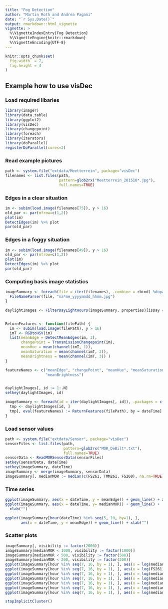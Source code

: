 ```yaml
---
title: "Fog Detection"
author: "Martin Roth and Andrea Pagani"
date: "`r Sys.Date()`"
output: rmarkdown::html_vignette
vignette: >
  %\VignetteIndexEntry{Fog Detection}
  %\VignetteEngine{knitr::rmarkdown}
  %\VignetteEncoding{UTF-8}
---
```


```r
knitr::opts_chunk$set(
  fig.width  = 7,
  fig.height = 4
)
```

## Example how to use visDec
### Load required libaries
```r
library(imager)
library(data.table)
library(ggplot2)
library(visDec)
library(changepoint)
library(foreach)
library(iterators)
library(doParallel)
registerDoParallel(cores=2)
```

### Read example pictures
```r
path <- system.file("extdata/Meetterrein", package="visDec")
filenames <- list.files(path,
                        pattern=glob2rx("Meetterrein_201510*.jpg"),
                        full.names=TRUE)
```

### Edges in a clear situation
```r
im <- subim(load.image(filenames[75]), y > 16)
old_par <- par(mfrow=c(1,2))
plot(im)
DetectEdges(im) %>% plot
par(old_par)
```

### Edges in a foggy situation
```r
im <- subim(load.image(filenames[49]), y > 16)
old_par <- par(mfrow=c(1,2))
plot(im)
DetectEdges(im) %>% plot
par(old_par)
```


### Computing basis image statistics

```r
imageSummary <- foreach(file = iter(filenames), .combine = rbind) %dopar% {
  FileNameParser(file, "na*me_yyyymmdd_hhmm.jpg")
}

daylightImages <- FilterDayLightHours(imageSummary, properties)[isDay == TRUE]


ReturnFeatures <- function(filePath) {
  im <- subim(load.image(filePath), y > 16) 
  imT <- RGBtoHSV(im)
  list(meanEdge = DetectMeanEdges(im, 3),
       changePoint = TransmissionChangepoint(im), 
       meanHue = mean(channel(imT, 1)),
       meanSaturation = mean(channel(imT, 2)),
       meanBrightness = mean(channel(imT, 3)) )
}

featureNames <- c("meanEdge", "changePoint", "meanHue", "meanSaturation",
                  "meanBrightness")


daylightImages[, id := 1:.N]
setkey(daylightImages, id)

imageSummary <- foreach(id = iter(daylightImages[, id]), .packages = c('data.table'), .combine = rbind) %dopar% {
  tmp <- daylightImages[id, ]
  tmp[, eval(featureNames) := ReturnFeatures(filePath), by = dateTime]
}

```



### Load sensor values
```r
path <- system.file("extdata/Sensor", package="visDec")
sensorFiles <- list.files(path,
                          pattern=glob2rx("MOR_DeBilt*.txt"),
                          full.names=TRUE)
sensorData <- ReadMORSensorData(sensorFiles)
setkey(sensorData, dateTime)
setkey(imageSummary, dateTime)
imageSummary <- merge(imageSummary, sensorData)
imageSummary[, medianMOR := median(c(FS261, TMM261, FS260), na.rm=TRUE), by = dateTime]
```

### Time series
```r
ggplot(imageSummary, aes(x = dateTime, y = meanEdge)) + geom_line() + xlab("")
ggplot(imageSummary, aes(x = dateTime, y= medianMOR)) + geom_line() +
  xlab("") 
```

```r
ggplot(imageSummary[hour(dateTime) %in% seq(5, 10, by=1), ],
       aes(x = dateTime, y = meanEdge)) + geom_line() + xlab("")
```


### Scatter plots
```r
imageSummary[, visibility := factor(2000)]
imageSummary[medianMOR < 1000, visibility := factor(1000)]
imageSummary[medianMOR < 500, visibility := factor(500)]
imageSummary[medianMOR < 200, visibility := factor(200)]
ggplot(imageSummary[hour %in% seq(7, 16, by = 1), ], aes(x = log(medianMOR), y = meanEdge, col = visibility)) + geom_point()
ggplot(imageSummary[hour %in% seq(7, 16, by = 1), ], aes(x = log(FS261), y = meanEdge, col = visibility)) + geom_point() + geom_quantile(aes(col=NULL), quantiles=0.5)
ggplot(imageSummary[hour %in% seq(7, 16, by = 1), ], aes(x = log(medianMOR), y = meanEdge, col = visibility)) + geom_point() + geom_quantile(aes(col=NULL), quantiles=0.5)
ggplot(imageSummary[hour %in% seq(7, 16, by = 1), ], aes(x = log(medianMOR), y = changePoint, col = visibility)) + geom_point() + geom_quantile(aes(col=NULL), quantiles=0.5)
ggplot(imageSummary[hour %in% seq(7, 16, by = 1), ], aes(x = log(medianMOR), y = meanHue, col = visibility)) + geom_point() + geom_quantile(aes(col=NULL), quantiles=0.5)
ggplot(imageSummary[hour %in% seq(7, 16, by = 1), ], aes(x = log(medianMOR), y = meanSaturation, col = visibility)) + geom_point() + geom_quantile(aes(col=NULL), quantiles=0.5)
ggplot(imageSummary[hour %in% seq(7, 16, by = 1), ], aes(x = log(medianMOR), y = meanBrightness, col = visibility)) + geom_point() + geom_quantile(aes(col=NULL), quantiles=0.5)
```

```r
stopImplicitCluster()
```
